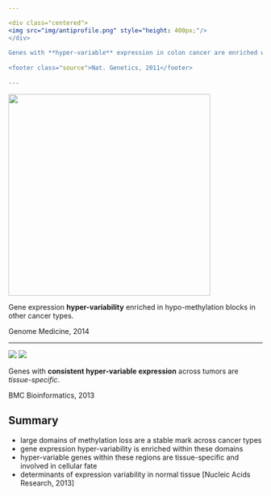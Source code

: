 ```yaml
---

<div class="centered">
<img src="img/antiprofile.png" style="height: 400px;"/>
</div>
      
Genes with **hyper-variable** expression in colon cancer are enriched within these blocks.
    
<footer class="source">Nat. Genetics, 2011</footer>
      
---
```

      
<div class="centered">
<img src="img/timp2.png" style="height: 400px;"/>
</div>
          
Gene expression **hyper-variability** enriched in hypo-methylation blocks in other cancer types.
        
<footer class="source">Genome Medicine, 2014</footer>
          
---
          
<div class="centered">
<img src="img/barcode.png" style="max-height: 45%; max-width: 45%"/>
<img src="img/barcode2.png" style="max-height: 45%; max-width: 45%"/>
</div>
                
Genes with **consistent hyper-variable expression** across tumors are _tissue-specific_.
              
<footer class="source">BMC Bioinformatics, 2013</footer>
                
## Summary
                
- large domains of methylation loss are a stable mark across cancer types
- gene expression hyper-variability is enriched within these domains
- hyper-variable genes within these regions are tissue-specific and involved in cellular fate
- determinants of expression variability in normal tissue [Nucleic Acids Research, 2013]
              
              